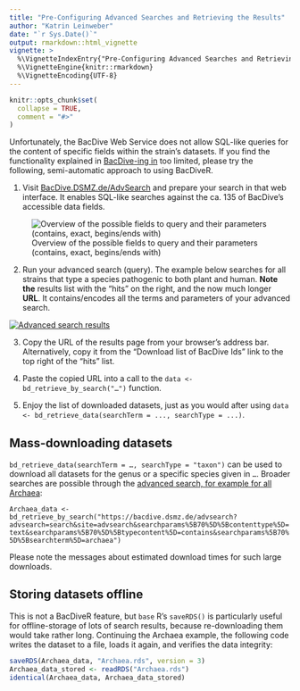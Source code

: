 ```yaml
---
title: "Pre-Configuring Advanced Searches and Retrieving the Results"
author: "Katrin Leinweber"
date: "`r Sys.Date()`"
output: rmarkdown::html_vignette
vignette: >
  %\VignetteIndexEntry{"Pre-Configuring Advanced Searches and Retrieving the Results"}
  %\VignetteEngine{knitr::rmarkdown}
  %\VignetteEncoding{UTF-8}
---
```


```r
knitr::opts_chunk$set(
  collapse = TRUE,
  comment = "#>"
)
```

Unfortunately, the BacDive Web Service does not allow SQL-like queries for the
content of specific fields within the strain's datasets. If you find the 
functionality explained in [BacDive-ing in][dive-in] too limited, please try 
the following, semi-automatic approach to using BacDiveR. 

1. Visit [BacDive.DSMZ.de/AdvSearch](https://bacdive.dsmz.de/advsearch) and 
prepare your search in that web interface. It enables SQL-like searches against
the ca. 135 of BacDive's accessible data fields.

![Overview of the possible fields to query and their parameters (contains, exact, begins/ends with)](advanced-search.png)

2. Run your advanced search (query). The example below searches for all strains
that type a species pathogenic to both plant and human. **Note the** results list with the 
"hits" on the right, and the now much longer **URL**. It contains/encodes all 
the terms and parameters of your advanced search.

[![Advanced search results](adv-search-plant-human-pathogens.png)](https://bacdive.dsmz.de/advsearch?site=advsearch&searchparams%5B5%5D%5Bsearchterm%5D=1&searchparams%5B156%5D%5Bsearchterm%5D=1&searchparams%5B158%5D%5Bsearchterm%5D=1&advsearch=search)

3. Copy the URL of the results page from your browser's address bar. 
Alternatively, copy it from the "Download list of BacDive Ids" link to the top
right of the "hits" list.

1. Paste the copied URL into a call to the `data <- bd_retrieve_by_search("…")` function.

1. Enjoy the list of downloaded datasets, just as you would after using
`data <- bd_retrieve_data(searchTerm = ..., searchType = ...)`.

[dive-in]: https://tibhannover.github.io/BacDiveR/articles/BacDive-ing-in.html


## Mass-downloading datasets

`bd_retrieve_data(searchTerm = …, searchType = "taxon")` can be used to download all
datasets for the genus or a specific species given in `…`. Broader searches are
possible through the [advanced search, for example for all Archaea][archaea]:

`Archaea_data <- bd_retrieve_by_search("https://bacdive.dsmz.de/advsearch?advsearch=search&site=advsearch&searchparams%5B70%5D%5Bcontenttype%5D=text&searchparams%5B70%5D%5Btypecontent%5D=contains&searchparams%5B70%5D%5Bsearchterm%5D=archaea")`

Please note the messages about estimated download times for such large downloads.

[archaea]: https://bacdive.dsmz.de/advsearch?advsearch=search&site=advsearch&searchparams%5B70%5D%5Bcontenttype%5D=text&searchparams%5B70%5D%5Btypecontent%5D=contains&searchparams%5B70%5D%5Bsearchterm%5D=archaea


## Storing datasets offline

This is not a BacDiveR feature, but `base` R's `saveRDS()` is particularly useful
for offline-storage of lots of search results, because re-downloading them would
take rather long. Continuing the Archaea example, the following code writes the
dataset to a file, loads it again, and verifies the data integrity:

```r
saveRDS(Archaea_data, "Archaea.rds", version = 3)
Archaea_data_stored <- readRDS("Archaea.rds")
identical(Archaea_data, Archaea_data_stored)
```

